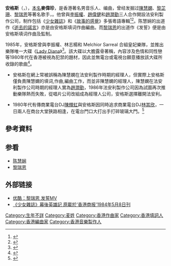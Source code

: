 {{藝人
|姓名 = 安格斯
|類型 = 音樂家
|圖片 = 
|圖片尺寸 = 
|圖片簡介 = 
|本名 = 麥偉珍
|外文名 = 
|外文 = 
|羅馬拼音 = 
|英文名 = Angus Mak
|暱稱 = 
|其他藝名 = 
|國籍 = 
|民族 = 
|籍貫 = 廣東省始興縣
|出生日期 = 
|出生地點 = 
|逝世日期 = 
|逝世地點 = 
|職業 = 作曲、填詞、編曲、音樂製作
|語言 = 
|教育程度 = 
|母校 = 
|宗教信仰 = 
|配偶 = 
|兒女 = 
|父母 = 
|親屬 = 
|音樂類型 = 
|演奏樂器 = 
|出道地點 = 
|出道日期 = 
|出道作 = 
|代表作 = 
|著名角色 = 
|活躍年代 = 
|唱片公司 = 
|經紀公司 = 
|網站 = 
|相關團體 = 皇妃樂隊
|IMDb = 
|現任成員 = 
|過往成員 = 
|獎項 = 
}}

'''安格斯'''（{{lang-en|Angus Mak}}，{{bd|？|||}}），[[本名|本名]]'''麥偉珍'''{{r|皇妃}}，是香港著名男音乐人、编曲，曾经发掘过[[陳慧嫻|陳慧嫻]]、[[黎芷珊|黎芷珊]]、[[黎瑞恩|黎瑞恩]]等著名歌手，{{fact|1990年代曾经因为胞弟欠款而被[[高利贷|高利贷]]威胁编曲而被当时[[亚洲电视|亚洲电视]][[今日睇真D|今日睇真D]]节目组报导|time=2016-01-11}}。他曾與[[李振權_(音樂人)|李振權]]、[[趙偉健|趙偉健]]和[[趙潤勤|趙潤勤]]三人合作開設法安利製作公司，制作包括《[[少女雜誌|少女雜誌]]》和《[[故事的感覺|故事的感覺]]》多張粵語專輯<ref>{{Cite web |url = http://comebacktolove.blogspot.com/2014/05/1984.html |title = 陳慧嫻 黎芷珊 陳樂敏 - 少女雜誌 (1984) |access-date = 2016-01-11 |archive-date = 2020-02-08 |archive-url = https://web.archive.org/web/20200208183143/http://comebacktolove.blogspot.com/2014/05/1984.html |dead-url = no }}</ref><ref>{{Cite web |url = http://comebacktolove.blogspot.com/2014/05/1984_7406.html |title = 陳慧嫻 - 故事的感覺 (1984) |access-date = 2016-01-11 |archive-date = 2019-09-22 |archive-url = https://web.archive.org/web/20190922072034/http://comebacktolove.blogspot.com/2014/05/1984_7406.html |dead-url = no }}</ref>。陈慧娴的出道作《[[逝去的諾言|逝去的諾言]]》亦是由安格斯填词作曲編曲。而[[黎瑞恩|黎瑞恩]]的出道作《发誓》便是由安格斯填词作曲及監制。

1985年，安格斯曾與李振權、林志楊和 Melchior Sarreal 合組皇妃樂隊，並推出樂隊唯一大碟《[[Lady_Diana|Lady Diana]]》<ref name="皇妃">{{Cite web |url = http://comebacktolove.blogspot.com/2014/05/lady-diana-1985.html |title = 皇妃 - Lady Diana (1985) |access-date = 2016-01-11 |archive-date = 2020-07-29 |archive-url = https://web.archive.org/web/20200729201838/http://comebacktolove.blogspot.com/2014/05/lady-diana-1985.html |dead-url = no }}</ref>。該大碟以大膽露骨著稱，內容涉及色情和同性戀等1980年代在香港被視為犯禁的題材，因此並無電台或電視台願意播放該大碟所收錄的歌曲<ref>{{cite news |language = zh-hk |url =  http://hk.apple.nextmedia.com/supplement/culture/art/20100920/14467264 |title = 代 Cult2：八十前 不禁政治禁鹹濕歌 |publisher = 蘋果日報 |date = 2010-09-20}}</ref>。

*安格斯在網上常被誤稱為陳慧嫻在法安利製作時期的經理人，但實際上安格斯僅負責陳慧嫻的填词,作曲,編曲工作，而並非陳慧嫻的經理人，陳慧嫻在法安利製作公司時期的經理人實為[[趙潤勤|趙潤勤]]，1986年法安利製作公司因為試圖再次推動樂隊熱而失敗，從唱片公司改組成為經理人公司，安格斯選擇離開法安利。

*1980年代有傳商業電台DJ[[陳輝虹|陳輝虹]]與安格斯因同時追求商業電台DJ[[林其欣|林其欣]]，一日兩人在商台大堂狹路相逢，在電台門口大打出手打碎玻璃大門。<ref>{{Cite web |url=https://www.youtube.com/watch?v=Vqy6-W-GQ3w |title=陳輝虹追林其欣追到打人？ |access-date=2019-08-02 |archive-date=2017-03-08 |archive-url=https://web.archive.org/web/20170308030207/https://www.youtube.com/watch?v=Vqy6-W-GQ3w |dead-url=no }}</ref>

==參考資料==
{{reflist}}

==参看==
*[[陈慧娴|陈慧娴]]
*[[黎瑞恩|黎瑞恩]]

== 外部链接 ==
*[http://v.youku.com/v_show/id_XMjQ1NTUxNzI4.html 优酷：黎瑞恩 发誓MV] {{Wayback|url=http://v.youku.com/v_show/id_XMjQ1NTUxNzI4.html |date=20191206083236 }}
*[http://blog.chinaunix.net/uid-20375883-id-1959623.html 《少女雜誌》幕後英雄記 原載於'香港商报'1984年5月8日刊]

[[Category:生年不詳|Category:生年不詳]]
[[Category:麦姓|Category:麦姓]]
[[Category:香港作曲家|Category:香港作曲家]]
[[Category:香港填詞人|Category:香港填詞人]]
[[Category:香港編曲家|Category:香港編曲家]]
[[Category:香港音樂製作人|Category:香港音樂製作人]]